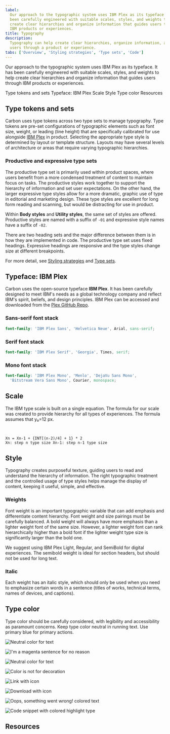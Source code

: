 ```yaml
---
label:
  Our approach to the typographic system uses IBM Plex as its typeface. It has
  been carefully engineered with suitable scales, styles, and weights to help
  create clear hierarchies and organize information that guides users through
  IBM products or experiences.
title: Typography
description:
  Typography can help create clear hierarchies, organize information, and guide
  users through a product or experience.
tabs: ['Overview', 'Styling strategies', 'Type sets', 'Code']
---
```


<PageDescription>

Our approach to the typographic system uses IBM Plex as its typeface. It has
been carefully engineered with suitable scales, styles, and weights to help
create clear hierarchies and organize information that guides users through IBM
products or experiences.

</PageDescription>

<AnchorLinks>

<AnchorLink>Type tokens and sets</AnchorLink>
<AnchorLink>Typeface: IBM Plex</AnchorLink>
<AnchorLink>Scale</AnchorLink>
<AnchorLink>Style</AnchorLink>
<AnchorLink>Type color</AnchorLink>
<AnchorLink>Resources</AnchorLink>

</AnchorLinks>

## Type tokens and sets

Carbon uses type tokens across two type sets to manage typography. Type tokens
are pre-set configurations of typographic elements such as font size, weight, or
leading (line height) that are specifically calibrated for use alongside
[IBM Plex](http://ibm.com/plex) in product. Selecting the appropriate type style
is determined by layout or template structure. Layouts may have several levels
of architecture or areas that require varying typographic hierarchies.

### Productive and expressive type sets

The productive type set is primarily used within product spaces, where users
benefit from a more condensed treatment of content to maintain focus on tasks.
The productive styles work together to support the hierarchy of information and
set user expectations. On the other hand, the larger expressive type styles
allow for a more dramatic, graphic use of type in editorial and marketing
design. These type styles are excellent for long form reading and scanning, but
would be distracting for use in product.

Within **Body styles** and **Utility styles**, the same set of styles are
offered. Productive styles are named with a suffix of `-01` and expressive style
names have a suffix of `-02`.

There are two heading sets and the major difference between them is in how they
are implemented in code. The productive type set uses fixed headings. Expressive
headings are responsive and the type styles change size at different
breakpoints.

For more detail, see
[Styling strategies](/guidelines/typography/styling-strategies/) and
[Type sets](/guidelines/typography/type-sets/).

## Typeface: IBM Plex

Carbon uses the open-source typeface **IBM Plex**. It has been carefully
designed to meet IBM's needs as a global technology company and reflect IBM's
spirit, beliefs, and design principles. IBM Plex can be accessed and downloaded
from the [Plex GitHub Repo](https://github.com/ibm/plex).

<TypeWeight type="types" />

### Sans-serif font stack

```scss
font-family: 'IBM Plex Sans', 'Helvetica Neue', Arial, sans-serif;
```

### Serif font stack

```scss
font-family: 'IBM Plex Serif', 'Georgia', Times, serif;
```

### Mono font stack

```scss
font-family: 'IBM Plex Mono', 'Menlo', 'DejaVu Sans Mono',
  'Bitstream Vera Sans Mono', Courier, monospace;
```

## Scale

The IBM type scale is built on a single equation. The formula for our scale was
created to provide hierarchy for all types of experiences. The formula assumes
that y₀=12 px.

<br />

<TypeScaleTable />

```
Xn = Xn-1 + {INT[(n-2)/4] + 1} * 2
Xn: step n type size Xn-1: step n-1 type size
```

## Style

Typography creates purposeful texture, guiding users to read and understand the
hierarchy of information. The right typographic treatment and the controlled
usage of type styles helps manage the display of content, keeping it useful,
simple, and effective.

### Weights

Font weight is an important typographic variable that can add emphasis and
differentiate content hierarchy. Font weight and size pairings must be carefully
balanced. A bold weight will always have more emphasis than a lighter weight
font of the same size. However, a lighter weight font can rank hierarchically
higher than a bold font if the lighter weight type size is significantly larger
than the bold one.

We suggest using IBM Plex Light, Regular, and SemiBold for digital experiences.
The semibold weight is ideal for section headers, but should not be used for
long text.

<TypeWeight />

### Italic

Each weight has an italic style, which should only be used when you need to
emphasize certain words in a sentence (titles of works, technical terms, names
of devices, and captions).

<TypeWeight type="italic" />

## Type color

Type color should be carefully considered, with legibility and accessibility as
paramount concerns. Keep type color neutral in running text. Use primary blue
for primary actions.

<DoDontRow>
<DoDont>

![Neutral color for text](images/Typography_overview_Type-color-1.svg)

</DoDont>
<DoDont type="dont">

![I'm a magenta sentence for no reason](images/Typography_overview_Type-color-2.svg)

</DoDont>
</DoDontRow>

<DoDontRow>
<DoDont color="dark">

![Neutral color for text](images/Typography_overview_Type-color-3.svg)

</DoDont>
<DoDont type="dont" color="dark">

![Color is not for decoration](images/Typography_overview_Type-color-4.svg)

</DoDont>
</DoDontRow>

<DoDontRow>
<DoDont caption="Core blue colors are used for text links and primary actions">

![Link with icon](images/Typography_overview_Type-color-5.svg)

</DoDont>
<DoDont caption="Secondary actions use Gray 100 and icons">

![Download with icon](images/Typography_overview_Type-color-6.svg)

</DoDont>
</DoDontRow>

<DoDontRow>
<DoDont caption="Other use cases for colored type are code snippets, warnings, alerts, etc.">

![Oops, something went wrong! colored text](images/Typography_overview_Type-color-7.svg)

</DoDont>
<DoDont>

![Code snippet with colored highlight type](images/Typography_overview_Type-color-8.svg)

</DoDont>
</DoDontRow>

## Resources

<Row className="resource-card-group">
<Column colMd={4} colLg={4} noGutterSm>
  <ResourceCard
    subTitle="Get the latest IBM Plex™ download on GitHub"
    href="https://github.com/ibm/plex/releases/latest"
    >

<MdxIcon name="github" />

  </ResourceCard>
</Column>
<Column colMd={4} colLg={4}  noGutterSm>
  <ResourceCard
    subTitle="Visit the IBM Plex™ website to learn more"
    href="https://www.ibm.com/plex/"
    >

  </ResourceCard>
</Column>
<Column colMd={4} colLg={4} noGutterSm>
  <ResourceCard
    subTitle="Elements package: Type"
    href="https://github.com/carbon-design-system/carbon/tree/v10/packages/type"
    >

<MdxIcon name="github" />

  </ResourceCard>
</Column>
<Column colMd={4} colLg={4}  noGutterSm>
  <ResourceCard
    subTitle="Type package preview"
    href="https://github.com/carbon-design-system/carbon/tree/v10/packages/type"
    >

<MdxIcon name="codesandbox" />

 </ResourceCard>
</Column>
</Row>
